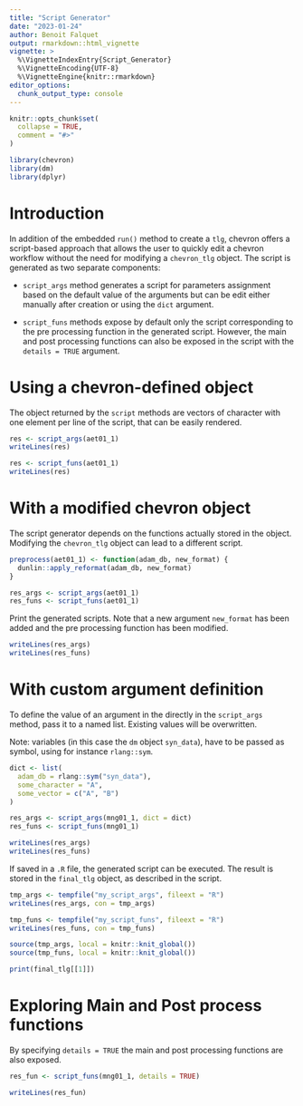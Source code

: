 ```yaml
---
title: "Script Generator"
date: "2023-01-24"
author: Benoit Falquet
output: rmarkdown::html_vignette
vignette: >
  %\VignetteIndexEntry{Script_Generator}
  %\VignetteEncoding{UTF-8}
  %\VignetteEngine{knitr::rmarkdown}
editor_options:
  chunk_output_type: console
---
```


```r
knitr::opts_chunk$set(
  collapse = TRUE,
  comment = "#>"
)

library(chevron)
library(dm)
library(dplyr)
```

# Introduction

In addition of the embedded `run()` method to create a `tlg`, chevron offers a script-based approach that allows the user to quickly edit a chevron workflow without the need for modifying a `chevron_tlg` object. The script is generated as two separate components:

- `script_args` method generates a script for parameters assignment based on the default value of the arguments but can be edit either manually after creation or using the `dict` argument. 

- `script_funs` methods expose by default only the script corresponding to the pre processing function in the generated script. However, the main and post processing functions can also be exposed in the script with the `details = TRUE` argument.


# Using a chevron-defined object
The object returned by the `script` methods are vectors of character with one element per line of the script, that can be easily rendered.
```r
res <- script_args(aet01_1)
writeLines(res)
```


```r
res <- script_funs(aet01_1)
writeLines(res)
```


# With a modified chevron object

The script generator depends on the functions actually stored in the object. Modifying the `chevron_tlg` object can lead to a different script.
```r
preprocess(aet01_1) <- function(adam_db, new_format) {
  dunlin::apply_reformat(adam_db, new_format)
}

res_args <- script_args(aet01_1)
res_funs <- script_funs(aet01_1)
```

Print the generated scripts. Note that a new argument `new_format` has been added and the pre processing function has been modified.

```r
writeLines(res_args)
writeLines(res_funs)
```

# With custom argument definition

To define the value of an argument in the directly in the `script_args` method, pass it to a named list. Existing values will be overwritten.

Note: variables (in this case the `dm` object `syn_data`), have to be passed as symbol, using for instance `rlang::sym`.

```r
dict <- list(
  adam_db = rlang::sym("syn_data"),
  some_character = "A",
  some_vector = c("A", "B")
)

res_args <- script_args(mng01_1, dict = dict)
res_funs <- script_funs(mng01_1)
```

```r
writeLines(res_args)
writeLines(res_funs)
```

If saved in a `.R` file, the generated script can be executed. The result is stored in the `final_tlg` object, as described in the script.
```r
tmp_args <- tempfile("my_script_args", fileext = "R")
writeLines(res_args, con = tmp_args)

tmp_funs <- tempfile("my_script_funs", fileext = "R")
writeLines(res_funs, con = tmp_funs)

source(tmp_args, local = knitr::knit_global())
source(tmp_funs, local = knitr::knit_global())

print(final_tlg[[1]])
```

# Exploring Main and Post process functions

By specifying `details = TRUE` the main and post processing functions are also exposed.

```r
res_fun <- script_funs(mng01_1, details = TRUE)
```

```r
writeLines(res_fun)
```
